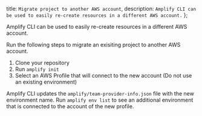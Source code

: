   title: `Migrate project to another AWS account`,
  description: `Amplify CLI can be used to easily re-create resources in a different AWS account.`
};

Amplify CLI can be used to easily re-create resources in a different AWS account.

Run the following steps to migrate an exisiting project to another AWS account.

1. Clone your repository
2. Run `amplify init`
3. Select an AWS Profile that will connect to the new account (Do not use an existing environment)

Amplify CLI updates the `amplify/team-provider-info.json` file with the new environment name. Run `amplify env list` to see an additional environment that is connected to the account of the new profile.
